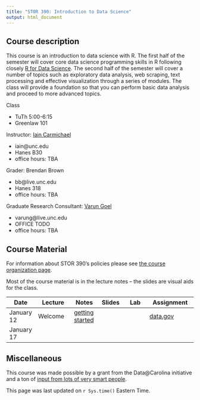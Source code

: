 ```yaml
---
title: "STOR 390: Introduction to Data Science"
output: html_document
---
```

## Course description

This course is an introduction to data science with R. The first half of the semester will cover core data science programming skills in R following closely [R for Data Science](r4ds.had.co.nz/). The second half of the semester will cover a number of topics such as exploratory data analysis, web scraping, text processing and effective visualization through a series of modules. The class will provide a foundation so that you can perform basic data analysis and proceed to more advanced topics.

Class

- TuTh 5:00-6:15
- Greenlaw 101

Instructor: [Iain Carmichael](http://iaincarmichael.web.unc.edu/)

- iain@unc.edu
- Hanes B30
- office hours: TBA

Grader: Brendan Brown

- bb@live.unc.edu
- Hanes 318
- office hours: TBA

Graduate Research Consultant: [Varun Goel](http://varungoel.web.unc.edu/author/varung/)

- varung@live.unc.edu
- OFFICE TODO
- office hours: TBA

## Course Material

For information about STOR 390's policies please see [the course organization page](resources/Course_Organization.html). 

Most of the course material is in the lecture notes -- the slides are visual aids for the class.

| Date | Lecture | Notes | Slides | Lab | Assignment |
|------|---------|-------|-------|------|------------|
|January 12 |Welcome | [getting started](notes/getting_started/getting_started.html) |  | | [data.gov](assignments/gov_data/gov_data.html)|
|January 17 | | | | | |


## Miscellaneous

This course was made possible by a grant from the Data@Carolina initiative and a ton of [input from lots of very smart people](course_info/acknowledgments.html).

This page was last updated on `r Sys.time()` Eastern Time.

